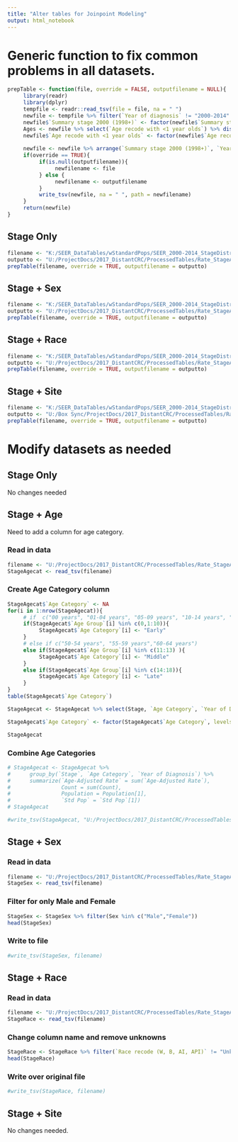 ```yaml
---
title: "Alter tables for Joinpoint Modeling"
output: html_notebook
---
```



# Generic function to fix common problems in all datasets.
```r
prepTable <- function(file, override = FALSE, outputfilename = NULL){
     library(readr)
     library(dplyr)
     tempfile <- readr::read_tsv(file = file, na = " ")
     newfile <- tempfile %>% filter(`Year of diagnosis` != "2000-2014" & `Summary stage 2000 (1998+)` %in% c("Localized","Regional","Distant") & `Age recode with <1 year olds` != "Unknown")
     newfile$`Summary stage 2000 (1998+)` <- factor(newfile$`Summary stage 2000 (1998+)`, levels = c("Localized","Regional","Distant"), labels = c(1, 2, 3))
     Ages <- newfile %>% select(`Age recode with <1 year olds`) %>% distinct(`Age recode with <1 year olds`) %>% pull(`Age recode with <1 year olds`)
     newfile$`Age recode with <1 year olds` <- factor(newfile$`Age recode with <1 year olds`, levels = Ages, labels = c(0,1:(length(Ages)-1)))
     
     newfile <- newfile %>% arrange(`Summary stage 2000 (1998+)`, `Year of diagnosis`, `Age recode with <1 year olds`) %>% rename("Stage" = "Summary stage 2000 (1998+)", "Year of Diagnosis" = "Year of diagnosis", "Age Group" = "Age recode with <1 year olds")
     if(override == TRUE){
          if(is.null(outputfilename)){
               newfilename <- file
          } else {
               newfilename <- outputfilename
          }
          write_tsv(newfile, na = " ", path = newfilename)
     }
     return(newfile)
}
```

## Stage Only
```r
filename <- "K:/SEER_DataTables/wStandardPops/SEER_2000-2014_StageDistribution_StageAge.txt"
outputto <- "U:/ProjectDocs/2017_DistantCRC/ProcessedTables/Rate_StageAge_forJoinpoint.txt"
prepTable(filename, override = TRUE, outputfilename = outputto)
```

## Stage + Sex
```r
filename <- "K:/SEER_DataTables/wStandardPops/SEER_2000-2014_StageDistribution_StageAgeSex.txt"
outputto <- "U:/ProjectDocs/2017_DistantCRC/ProcessedTables/Rate_StageAgeSex_forJoinpoint.txt"
prepTable(filename, override = TRUE, outputfilename = outputto)
```

## Stage + Race
```r
filename <- "K:/SEER_DataTables/wStandardPops/SEER_2000-2014_StageDistribution_StageAgeRace.txt"
outputto <- "U:/ProjectDocs/2017_DistantCRC/ProcessedTables/Rate_StageAgeRace_forJoinpoint.txt"
prepTable(filename, override = TRUE, outputfilename = outputto)
```

## Stage + Site
```r
filename <- "K:/SEER_DataTables/wStandardPops/SEER_2000-2014_StageDistribution_StageAgeSidedness.txt"
outputto <- "U:/Box Sync/ProjectDocs/2017_DistantCRC/ProcessedTables/Rate_StageAgeSite_forJoinpoint.txt"
prepTable(filename, override = TRUE, outputfilename = outputto)
```

# Modify datasets as needed

## Stage Only   
No changes needed

## Stage + Age  
Need to add a column for age category.

### Read in data   
```r
filename <- "U:/ProjectDocs/2017_DistantCRC/ProcessedTables/Rate_StageAge_forJoinpoint.txt"
StageAgecat <- read_tsv(filename)
```
### Create Age Category column   
```r
StageAgecat$`Age Category` <- NA
for(i in 1:nrow(StageAgecat)){
     # if  c("00 years", "01-04 years", "05-09 years", "10-14 years", "15-19 years", "20-24 years", "25-29 years", "30-34 years", "35-39 years", "40-44 years", "45-49 years")
     if(StageAgecat$`Age Group`[i] %in% c(0,1:10)){
          StageAgecat$`Age Category`[i] <- "Early"
     }
     # else if c("50-54 years", "55-59 years","60-64 years")
     else if(StageAgecat$`Age Group`[i] %in% c(11:13) ){
          StageAgecat$`Age Category`[i] <- "Middle"
     }
     else if(StageAgecat$`Age Group`[i] %in% c(14:18)){
          StageAgecat$`Age Category`[i] <- "Late"
     }
}
table(StageAgecat$`Age Category`)

StageAgecat <- StageAgecat %>% select(Stage, `Age Category`, `Year of Diagnosis`, `Age Group`, `Age-Adjusted Rate`, Count, Population, `Std Pop`)

StageAgecat$`Age Category` <- factor(StageAgecat$`Age Category`, levels = c("Early","Middle","Late"), labels = c(1,2,3)) 

StageAgecat
```

### Combine Age Categories
```r
# StageAgecat <- StageAgecat %>% 
#      group_by(`Stage`, `Age Category`, `Year of Diagnosis`) %>% 
#      summarize(`Age-Adjusted Rate` = sum(`Age-Adjusted Rate`),
#                Count = sum(Count),
#                Population = Population[1],
#                `Std Pop` = `Std Pop`[1])
# StageAgecat
```



```r
#write_tsv(StageAgecat, "U:/ProjectDocs/2017_DistantCRC/ProcessedTables/Rate_StageAgeAgecat_forJoinpoint.txt")
```

## Stage + Sex   
### Read in data   
```r
filename <- "U:/ProjectDocs/2017_DistantCRC/ProcessedTables/Rate_StageAgeSex_forJoinpoint.txt"
StageSex <- read_tsv(filename)
```
### Filter for only Male and Female   

```r
StageSex <- StageSex %>% filter(Sex %in% c("Male","Female"))
head(StageSex)
```
### Write to file  
```r
#write_tsv(StageSex, filename)
```


## Stage + Race   
### Read in data   
```r
filename <- "U:/ProjectDocs/2017_DistantCRC/ProcessedTables/Rate_StageAgeRace_forJoinpoint.txt"
StageRace <- read_tsv(filename)
```
### Change column name and remove unknowns   
```r
StageRace <- StageRace %>% filter(`Race recode (W, B, AI, API)` != "Unknown") %>% rename("Race recode" = `Race recode (W, B, AI, API)`)
head(StageRace)
```
### Write over original file   
```r
#write_tsv(StageRace, filename)
```

## Stage + Site   
No changes needed.



